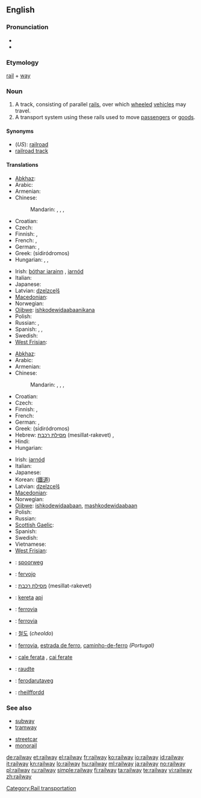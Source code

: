 ==English==

===Pronunciation===
* {{IPA|/ɹeɪlweɪ/}}
* {{audio|en-us-railway.ogg|Audio (US)}}

===Etymology===
[[rail]] + [[way]]

===Noun===
{{wikipedia}}
{{en-noun}}

# A track, consisting of parallel [[rail]]s, over which [[wheeled]] [[vehicle]]s may travel.
# A transport system using these rails used to move [[passenger]]s or [[goods]].

====Synonyms====
* (''US''): [[railroad]]
* [[railroad track]]

====Translations====
{{trans-top|a track, consisting of parallel rails}}
* [[Abkhaz]]: {{Cyrl|[[аиҳаамҩа]]}}
* Arabic: {{t|ar|سكة حديدية|f|tr=síkka Hadidíyya}}
* Armenian: {{t-|hy|երկաթուղի|tr=erkat’uġi}}
* Chinese:
*: Mandarin: {{t|cmn|鐵路|sc=Hani}},  {{t|cmn|铁路|tr=tiělù|sc=Hani}},  {{t|cmn|鐵道|sc=Hani}},  {{t|cmn|铁道|tr=tiědào|sc=Hani}}
* Croatian: {{t-|hr|željeznica|f}}
* Czech: {{t+|cs|kolej|f}}
* Finnish: {{t+|fi|rata}}, {{t+|fi|rautatie}}
* French: {{t+|fr|chemin de fer|m}},  {{t|fr|réseau ferroviaire|m}}
* German: {{t|de|Eisenbahnlinie|f}},  {{t+|de|Gleis|n}}
* Greek: {{t+|el|σιδηρόδρομος|m}} (sidiródromos)
* Hungarian: {{t+|hu|sín}},  {{t+|hu|vasút}},  {{t+|hu|vasútvonal}}
{{trans-mid}}
* Irish: [[bóthar iarainn]] {{m}}, [[iarnód]] {{m}}
* Italian: {{t+|it|binario|m}}
* Japanese: {{t-|ja|線路|tr=senro}}
* Latvian: [[dzelzceļš]] {{m}}
* [[Macedonian]]: {{t-|mk|пруга|f|tr=prúga}}
* Norwegian: {{t+|no|jernbane|m}}
* [[Ojibwe]]: [[ishkodewidaabaanikana]]
* Polish: {{t+|pl|kolej|f}}
* Russian: {{t+|ru|железная дорога|f|tr=želéznaja doróga}},  {{t+|ru|колея|f|tr=kolejá}}
* Spanish: {{t+|es|ferrocarril|m}}, {{qualifier|Latin America}} {{t+|es|riel|m}}, {{qualifier|Spain}} {{t+|es|vía|f}}
* Swedish: {{t+|sv|järnväg|c}}
* [[West Frisian]]: {{t-|fy|spoarwei|c|xs=West Frisian}}
{{trans-bottom}}

{{trans-top|transport system using these rails}}
* [[Abkhaz]]: {{Cyrl|[[аиҳаамҩа]]}}
* Arabic: {{t|ar|سكة حديدية|f|tr=síkka Hadidíyya}}
* Armenian: {{t-|hy|երկաթուղի|tr=erkat’uġi}}
* Chinese:
*: Mandarin: {{t|cmn|鐵路|sc=Hani}},  {{t|cmn|铁路|tr=tiělù|sc=Hani}},  {{t|cmn|鐵道|sc=Hani}},  {{t|cmn|铁道|tr=tiědào|sc=Hani}}
* Croatian: {{t-|hr|željeznica|f}}
* Czech: {{t-|cs|železnice|f}}
* Finnish: {{t+|fi|rautatie}}, {{t+|fi|rautatie|alt=rautatiet}}
* French: {{t+|fr|chemin de fer|m}}
* German: {{t+|de|Eisenbahn|f}},  {{t+|de|Bahn|f}}
* Greek: {{t+|el|σιδηρόδρομος|m}} (sidiródromos)
* Hebrew: [[מסילת רכבת]] (mesillat-rakevet) {{f}},  {{t|he|מסילת רכבת|f|tr=mesillat-rakevet|sc=Hebr}}
* Hindi: {{t|hi|रेलवे|tr=relve|sc=Deva}}
* Hungarian: {{t+|hu|vasút}}
{{trans-mid}}
* Irish: [[iarnód]] {{m}}
* Italian: {{t+|it|ferrovia|f}}
* Japanese: {{t+|ja|鉄道|tr=[[てつどう]], tetsudō}}
* Korean: {{t+|ko|철도|tr=cheoldo|sc=Hang}} ([[鐵道]])
* Latvian: [[dzelzceļš]] {{m}}
* [[Macedonian]]: {{t-|mk|железница|f|tr=želéznica}}
* Norwegian: {{t+|no|jernbane|m}}
* [[Ojibwe]]: [[ishkodewidaabaan]], [[mashkodewidaabaan]]
* Polish: {{t+|pl|kolej|f}}
* Russian: {{t+|ru|железная дорога|f|tr=želéznaja doróga}}
* [[Scottish Gaelic]]: {{t-|gd|rèile|f|xs=Scottish Gaelic}}
* Spanish: {{t+|es|ferrocarril|m}}
* Swedish: {{t+|sv|järnväg|c}}
* Vietnamese: {{t|vi|đường sắt}}
* [[West Frisian]]: {{t-|fy|spoarwei|c|xs=West Frisian}}
{{trans-bottom}}

{{checktrans-top}}
* {{ttbc|Dutch}}: [[spoorweg]] {{m}}
* {{ttbc|Esperanto}}: [[fervojo]]
* {{ttbc|Hebrew}}: [[מסילת רכבת]] (mesillat-rakevet) {{f}}
* {{ttbc|Indonesian}}: [[kereta]] [[api]]
* {{ttbc|Interlingua}}: [[ferrovia]]
* {{ttbc|Italian}}: [[ferrovia]] {{f}}
* {{ttbc|Korean}}: [[철도]] (''cheoldo'')
* {{ttbc|Portuguese}}: [[ferrovia]], [[estrada de ferro]], [[caminho-de-ferro]] {{m}} ''(Portugal)''
* {{ttbc|Romanian}}: [[cale ferata]] {{f}}, [[cai ferate]] {{p}}
* {{ttbc|Veps}}: [[raudte]]
* {{ttbc|Volapük}}: [[ferodarutaveg]]
* {{ttbc|Welsh}}: [[rheilffordd]] {{f}}
{{trans-bottom}}

===See also===
{{top2}}
* [[subway]]
* [[tramway]]
{{mid2}}
* [[streetcar]]
* [[monorail]]
{{bottom2}}

[[Category:Rail transportation]]

[[de:railway]]
[[et:railway]]
[[el:railway]]
[[fr:railway]]
[[ko:railway]]
[[io:railway]]
[[id:railway]]
[[it:railway]]
[[kn:railway]]
[[lo:railway]]
[[hu:railway]]
[[ml:railway]]
[[ja:railway]]
[[no:railway]]
[[pl:railway]]
[[ru:railway]]
[[simple:railway]]
[[fi:railway]]
[[ta:railway]]
[[te:railway]]
[[vi:railway]]
[[zh:railway]]